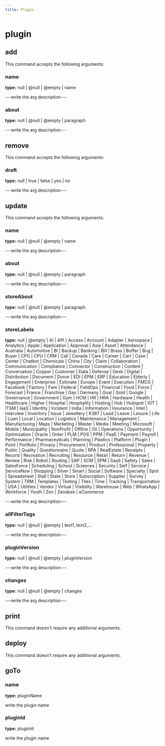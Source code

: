 ```yaml
---
title: Plugin
---
```


# plugin

## add

This command accepts the following arguments:

### name
**type:** null | @null | @empty | name

---write the arg description---

### about
**type:** null | @null | @empty | paragraph

---write the arg description---


## remove

This command accepts the following arguments:

### draft
**type:** null | true | false | yes | no

---write the arg description---


## update

This command accepts the following arguments:

### name
**type:** null | @null | @empty | name

---write the arg description---

### about
**type:** null | @null | @empty | paragraph

---write the arg description---

### storeAbout
**type:** null | @null | @empty | paragraph

---write the arg description---

### storeLabels
**type:** null | @empty | AI | API | Access | Account | Adapter | Aerospace | Analytics | Apple | Application | Approval | Asia | Asset | Attendance | Australia | Automotive | BI | Backup | Banking | Bill | Brass | Buffer | Bug | Buyer | CPG | CPU | CRM | Call | Canada | Care | Career | Cart | Case | Center | Chatbot | Chemicals | China | City | Claim | Collaboration | Communication | Compliance | Connector | Construction | Content | Conversation | Copper | Customer | Data | Defense | Desk | Digital | Distribution | Document | Donor | EDI | EPM | ERP | Education | Elderly | Engagement | Enterprise | Estimate | Europe | Event | Execution | FMCG | Facebook | Factory | Fare | Federal | FieldOps | Financial | Food | Force | Forecast | France | Franchise | Gas | Germany | Goal | Gold | Google | Governance | Government | Gym | HCM | HR | HRA | Hardware | Health | Healthcare | Higher | Hospital | Hospitality | Hosting | Hub | Hubspot | IOT | ITSM | IaaS | Identity | Incident | India | Information | Insurance | Intel | Interview | Inventory | Issue | Jewellery | K387 | Lead | Leave | Leisure | Life | Loan | Local | Location | Logistics | Maintenance | Management | Manufacturing | Maps | Marketing | Master | Media | Meeting | Microsoft | Mobile | Municipality | NonProfit | Offline | Oil | Operations | Opportunity | Optimization | Oracle | Order | PLM | POS | PPM | PaaS | Payment | Payroll | Performance | Pharmaceuticals | Planning | Plastics | Platform | Plugin | Point | Portfolio | Privacy | Procurement | Product | Professional | Property | Public | Quality | Questionnaire | Quote | RPA | RealEstate | Receipts | Record | Recreation | Recruiting | Resource | Retail | Return | Revenue | Review | Risk | Robot | Routing | SAP | SCM | SPM | SaaS | Safety | Sales | SalesForce | Scheduling | School | Sciences | Security | Self | Service | ServiceNow | Shopping | Silver | Smart | Social | Software | Specialty | Spot | Spreadsheet | Stall | State | Store | Subscription | Supplier | Survey | System | TRM | Templates | Testing | Tiles | Time | Tracking | Transportation | USA | Utilities | Vendor | Virtual | Visibility | Warehouse | Web | WhatsApp | Workforce | Youth | Zen | Zendesk | eCommerce

---write the arg description---

### allFilterTags
**type:** null | @null | @empty | text1, text2,...

---write the arg description---

### pluginVersion
**type:** null | @null | @empty | pluginVersion

---write the arg description---

### changes
**type:** null | @null | @empty | changes

---write the arg description---


## print

This command doesn't require any additional arguments.


## deploy

This command doesn't require any additional arguments.


## goTo


### name
**type:** pluginName

write the plugin name

### pluginId
**type:** pluginId

write the plugin name

